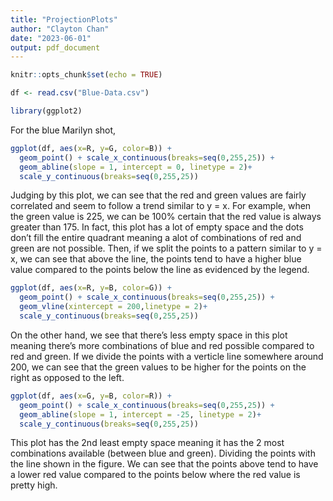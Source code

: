 ```yaml
---
title: "ProjectionPlots"
author: "Clayton Chan"
date: "2023-06-01"
output: pdf_document
---
```


```r
knitr::opts_chunk$set(echo = TRUE)
```

```r
df <- read.csv("Blue-Data.csv")
```

```r
library(ggplot2)
```
For the blue Marilyn shot,
```r
ggplot(df, aes(x=R, y=G, color=B)) +
  geom_point() + scale_x_continuous(breaks=seq(0,255,25)) +
  geom_abline(slope = 1, intercept = 0, linetype = 2)+
  scale_y_continuous(breaks=seq(0,255,25))
```

Judging by this plot, we can see that the red and green values are fairly correlated and seem to follow a trend similar to y = x. For example, when the green value is 225, we can be 100% certain that the red value is always greater than 175. In fact, this plot has a lot of empty space and the dots don't fill the entire quadrant meaning a alot of combinations of red and green are not possible. Then, if we split the points to a pattern similar to y = x, we can see that above the line, the points tend to have a higher blue value compared to the points below the line as evidenced by the legend.

```r
ggplot(df, aes(x=R, y=B, color=G)) +
  geom_point() + scale_x_continuous(breaks=seq(0,255,25)) +
  geom_vline(xintercept = 200,linetype = 2)+
  scale_y_continuous(breaks=seq(0,255,25))
```
On the other hand, we see that there's less empty space in this plot meaning there's more combinations of blue and red possible compared to red and green. If we divide the points with a verticle line somewhere around 200, we can see that the green values to be higher for the points on the right as opposed to the left.
```r
ggplot(df, aes(x=G, y=B, color=R)) +
  geom_point() + scale_x_continuous(breaks=seq(0,255,25)) +
  geom_abline(slope = 1, intercept = -25, linetype = 2)+
  scale_y_continuous(breaks=seq(0,255,25))
```
This plot has the 2nd least empty space meaning it has the 2 most combinations available (between blue and green). Dividing the points with the line shown in the figure. We can see that the points above tend to have a lower red value compared to the points below where the red value is pretty high.

